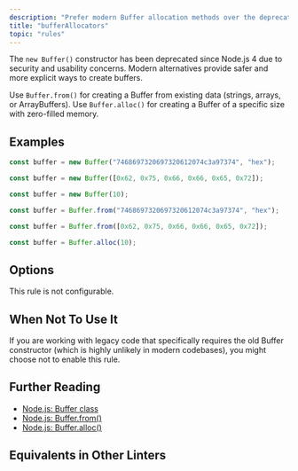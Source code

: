 ```yaml
---
description: "Prefer modern Buffer allocation methods over the deprecated Buffer constructor."
title: "bufferAllocators"
topic: "rules"
---
```




<RuleSummary plugin="node" rule="bufferAllocators" />

The `new Buffer()` constructor has been deprecated since Node.js 4 due to security and usability concerns.
Modern alternatives provide safer and more explicit ways to create buffers.

Use `Buffer.from()` for creating a Buffer from existing data (strings, arrays, or ArrayBuffers).
Use `Buffer.alloc()` for creating a Buffer of a specific size with zero-filled memory.

## Examples

<Tabs>
<TabItem label="❌ Incorrect">

```ts
const buffer = new Buffer("7468697320697320612074c3a97374", "hex");

const buffer = new Buffer([0x62, 0x75, 0x66, 0x66, 0x65, 0x72]);

const buffer = new Buffer(10);
```

</TabItem>
<TabItem label="✅ Correct">

```ts
const buffer = Buffer.from("7468697320697320612074c3a97374", "hex");

const buffer = Buffer.from([0x62, 0x75, 0x66, 0x66, 0x65, 0x72]);

const buffer = Buffer.alloc(10);
```

</TabItem>
</Tabs>

## Options

This rule is not configurable.

## When Not To Use It

If you are working with legacy code that specifically requires the old Buffer constructor (which is highly unlikely in modern codebases), you might choose not to enable this rule.

## Further Reading

- [Node.js: Buffer class](https://nodejs.org/api/buffer.html)
- [Node.js: Buffer.from()](https://nodejs.org/api/buffer.html#static-method-bufferfromarray)
- [Node.js: Buffer.alloc()](https://nodejs.org/api/buffer.html#static-method-bufferallocsize-fill-encoding)

## Equivalents in Other Linters

<RuleEquivalents pluginId="node" ruleId="bufferAllocators" />
